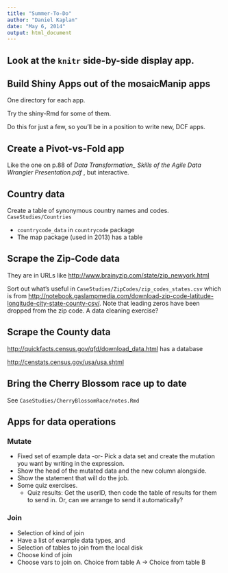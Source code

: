 ```yaml
---
title: "Summer-To-Do"
author: "Daniel Kaplan"
date: "May 6, 2014"
output: html_document
---
```


## Look at the `knitr` side-by-side display app.

## Build Shiny Apps out of the mosaicManip apps

One directory for each app.

Try the shiny-Rmd for some of them.

Do this for just a few, so you'll be in a position to write new, DCF apps.

## Create a Pivot-vs-Fold app

Like the one on p.88 of *Data Transformation_ Skills of the Agile Data Wrangler Presentation.pdf* , but interactive.

## Country data

Create a table of synonymous country names and codes.  `CaseStudies/Countries`

* `countrycode_data` in `countrycode` package
* The map package (used in 2013) has a table 

## Scrape the Zip-Code data

They are in URLs like <http://www.brainyzip.com/state/zip_newyork.html>

Sort out what's useful in `CaseStudies/ZipCodes/zip_codes_states.csv` which is from <http://notebook.gaslampmedia.com/download-zip-code-latitude-longitude-city-state-county-csv/>.  Note that leading zeros have been dropped from the zip code.  A data cleaning exercise?

## Scrape the County data

<http://quickfacts.census.gov/qfd/download_data.html> has a database

<http://censtats.census.gov/usa/usa.shtml>

## Bring the Cherry Blossom race up to date

See `CaseStudies/CherryBlossomRace/notes.Rmd`

## Apps for data operations

### Mutate



* Fixed set of example data -or- Pick a data set and create the mutation you want by writing in the expression.
* Show the head of the mutated data and the new column alongside.
* Show the statement that will do the job.
* Some quiz exercises.
    * Quiz results: Get the userID, then code the table of results for them to send in.  Or, can we arrange to send it automatically?

### Join

* Selection of kind of join
* Have a list of example data types, and 
* Selection of tables to join from the local disk
* Choose kind of join
* Choose vars to join on.   Choice from table A -> Choice from table B

